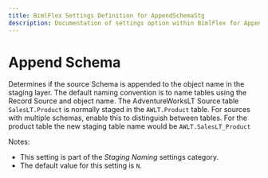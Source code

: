 ```yaml
---
title: BimlFlex Settings Definition for AppendSchemaStg
description: Documentation of settings option within BimlFlex for AppendSchemaStg
---
```

<head>
  <meta name="varigenceProduct" content="BimlFlex"></meta>
  <meta name="varigenceArticleType" content="Reference"></meta>
</head>

# Append Schema

Determines if the source Schema is appended to the object name in the staging layer. The default naming convention is to name tables using the Record Source and object name. The AdventureWorksLT Source table `SalesLT.Product` is normally staged in the `AWLT.Product` table. For sources with multiple schemas, enable this to distinguish between tables. For the product table the new staging table name would be `AWLT.SalesLT_Product`

Notes:

* This setting is part of the *Staging Naming* settings category.
* The default value for this setting is `N`.
